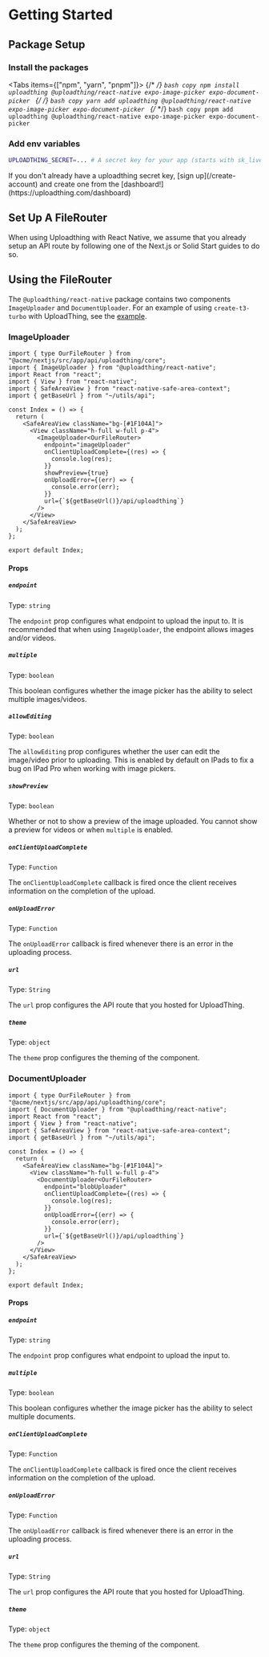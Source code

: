 
# Getting Started

## Package Setup

<Steps>

### Install the packages


<Tabs items={["npm", "yarn", "pnpm"]}>
  <Tab>
    {/* <!-- prettier-ignore --> */}
    ```bash copy
    npm install uploadthing @uploadthing/react-native expo-image-picker expo-document-picker
    ```
  </Tab>
  <Tab>
    {/* <!-- prettier-ignore --> */}
    ```bash copy
    yarn add uploadthing @uploadthing/react-native expo-image-picker expo-document-picker
    ```
  </Tab>
  <Tab>
    {/* <!-- prettier-ignore --> */}
    ```bash copy
    pnpm add uploadthing @uploadthing/react-native expo-image-picker expo-document-picker
    ```
  </Tab>
</Tabs>

### Add env variables

```bash copy
UPLOADTHING_SECRET=... # A secret key for your app (starts with sk_live_)
```

<Callout type="warning">
  If you don't already have a uploadthing secret key, [sign up](/create-account) and create one from
  the [dashboard!](https://uploadthing.com/dashboard)
</Callout>
</Steps>

## Set Up A FileRouter

When using Uploadthing with React Native, we assume that you already setup an API route by following one of the Next.js or Solid Start guides to do so.

## Using the FileRouter

The `@uploadthing/react-native` package contains two components `ImageUploader` and `DocumentUploader`. For an example of using `create-t3-turbo` with UploadThing, see the [example](https://github.com/pingdotgg/uploadthing/tree/main/examples/react-native).

### ImageUploader

```tsx copy
import { type OurFileRouter } from "@acme/nextjs/src/app/api/uploadthing/core";
import { ImageUploader } from "@uploadthing/react-native";
import React from "react";
import { View } from "react-native";
import { SafeAreaView } from "react-native-safe-area-context";
import { getBaseUrl } from "~/utils/api";

const Index = () => {
  return (
    <SafeAreaView className="bg-[#1F104A]">
      <View className="h-full w-full p-4">
        <ImageUploader<OurFileRouter>
          endpoint="imageUploader"
          onClientUploadComplete={(res) => {
            console.log(res);
          }}
          showPreview={true}
          onUploadError={(err) => {
            console.error(err);
          }}
          url={`${getBaseUrl()}/api/uploadthing`}
        />
      </View>
    </SafeAreaView>
  );
};

export default Index;
```

#### Props

##### `endpoint`

Type: `string`

The `endpoint` prop configures what endpoint to upload the input to. It is recommended that when using `ImageUploader`, the endpoint allows images and/or videos.

##### `multiple`

Type: `boolean`

This boolean configures whether the image picker has the ability to select multiple images/videos.

##### `allowEditing`

Type: `boolean`

The `allowEditing` prop configures whether the user can edit the image/video prior to uploading. This is enabled by default on IPads to fix a bug on IPad Pro when working with image pickers.

##### `showPreview`

Type: `boolean`

Whether or not to show a preview of the image uploaded. You cannot show a preview for videos or when `multiple` is enabled.

##### `onClientUploadComplete`

Type: `Function`

The `onClientUploadComplete` callback is fired once the client receives information on the completion of the upload.

##### `onUploadError`

Type: `Function`

The `onUploadError` callback is fired whenever there is an error in the uploading process.

##### `url`

Type: `String`

The `url` prop configures the API route that you hosted for UploadThing.

##### `theme`

Type: `object`

The `theme` prop configures the theming of the component.

### DocumentUploader

```tsx copy
import { type OurFileRouter } from "@acme/nextjs/src/app/api/uploadthing/core";
import { DocumentUploader } from "@uploadthing/react-native";
import React from "react";
import { View } from "react-native";
import { SafeAreaView } from "react-native-safe-area-context";
import { getBaseUrl } from "~/utils/api";

const Index = () => {
  return (
    <SafeAreaView className="bg-[#1F104A]">
      <View className="h-full w-full p-4">
        <DocumentUploader<OurFileRouter>
          endpoint="blobUploader"
          onClientUploadComplete={(res) => {
            console.log(res);
          }}
          onUploadError={(err) => {
            console.error(err);
          }}
          url={`${getBaseUrl()}/api/uploadthing`}
        />
      </View>
    </SafeAreaView>
  );
};

export default Index;
```

#### Props

##### `endpoint`

Type: `string`

The `endpoint` prop configures what endpoint to upload the input to.

##### `multiple`

Type: `boolean`

This boolean configures whether the image picker has the ability to select multiple documents.

##### `onClientUploadComplete`

Type: `Function`

The `onClientUploadComplete` callback is fired once the client receives information on the completion of the upload.

##### `onUploadError`

Type: `Function`

The `onUploadError` callback is fired whenever there is an error in the uploading process.

##### `url`

Type: `String`

The `url` prop configures the API route that you hosted for UploadThing.

##### `theme`

Type: `object`

The `theme` prop configures the theming of the component.
